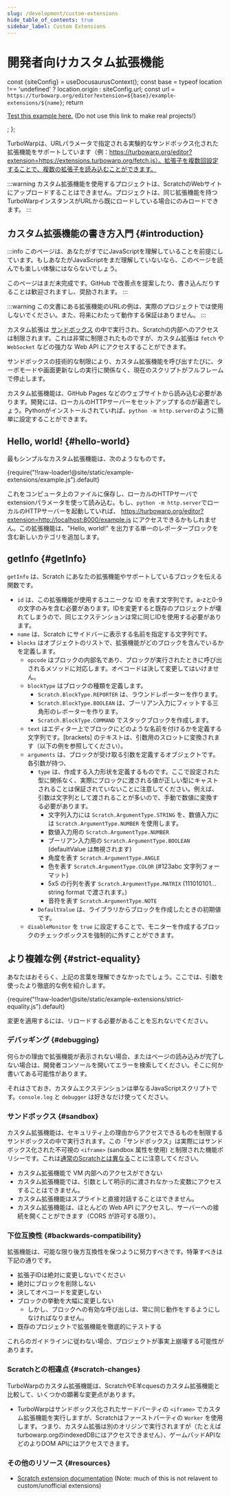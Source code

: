 ```yaml
---
slug: /development/custom-extensions
hide_table_of_contents: true
sidebar_label: Custom Extensions
---
```


# 開発者向けカスタム拡張機能


  const {siteConfig} = useDocusaurusContext();
  const base = typeof location !== 'undefined' ? location.origin : siteConfig.url;
  const url = `https://turbowarp.org/editor?extension=${base}/example-extensions/${name}`;
  return <p>
    <a href={url}>Test this example here.</a> (Do not use this link to make real projects!)
  </p>;
};

TurboWarpは、URLパラメータで指定される実験的なサンドボックス化された拡張機能をサポートしています（例：https://turbowarp.org/editor?extension=https://extensions.turbowarp.org/fetch.js）。拡張子を複数回設定することで、複数の拡張子を読み込むことができます。

:::warning
カスタム拡張機能を使用するプロジェクトは、ScratchのWebサイトにアップロードすることはできません。プロジェクトは、同じ拡張機能を持つTurboWarpインスタンスがURLから既にロードしている場合にのみロードできます。
:::

## カスタム拡張機能の書き方入門 {#introduction}

:::info
このページは、あなたがすでにJavaScriptを理解していることを前提にしています。もしあなたがJavaScriptをまだ理解していないなら、このページを読んでも楽しい体験にはならないでしょう。

このページはまだ未完成です。GitHub で改善点を提案したり、書き込んだりすることは歓迎されますし、奨励されます。
:::

:::warning
この文書にある拡張機能のURLの例は、実際のプロジェクトでは使用しないでください。また、将来にわたって動作する保証はありません。
:::

カスタム拡張は [サンドボックス](#sandbox) の中で実行され、Scratchの内部へのアクセスは制限されます。これは非常に制限されたものですが、カスタム拡張は `fetch` や `WebSocket` などの強力な Web API にアクセスすることができます。

サンドボックスの技術的な制限により、カスタム拡張機能を呼び出すたびに、ターボモードや画面更新なしの実行に関係なく、現在のスクリプトがフルフレームで停止します。

カスタム拡張機能は、GitHub Pages などのウェブサイトから読み込む必要があります。開発には、ローカルのHTTPサーバーをセットアップするのが最適でしょう。Pythonがインストールされていれば、`python -m http.server`のように簡単に設定することができます。

## Hello, world! {#hello-world}

最もシンプルなカスタム拡張機能は、次のようなものです。

<CodeBlock className="language-js" title="example.js">
  {require("!!raw-loader!@site/static/example-extensions/example.js").default}
</CodeBlock>
<ExampleExtensionLink name="example.js" />

これをコンピュータ上のファイルに保存し、ローカルのHTTPサーバでextensionパラメータを使って読み込む。もし、`python -m http.server`でローカルのHTTPサーバーを起動していれば、 https://turbowarp.org/editor?extension=http://localhost:8000/example.js にアクセスできるかもしれません。この拡張機能は、"Hello, world!" を出力する単一のレポーターブロックを含む新しいカテゴリを追加します。

## getInfo {#getInfo}

`getInfo` は、Scratch にあなたの拡張機能やサポートしているブロックを伝える関数です。

 - `id` は、この拡張機能が使用するユニークな ID を表す文字列です。a-zと0-9の文字のみを含む必要があります。IDを変更すると既存のプロジェクトが壊れてしまうので、同じエクステンションは常に同じIDを使用する必要があります。
 - `name` は、Scratch にサイドバーに表示する名前を指定する文字列です。
 - `blocks` はオブジェクトのリストで、拡張機能がどのブロックを含んでいるかを定義します。
   - `opcode` はブロックの内部名であり、ブロックが実行されたときに呼び出されるメソッドに対応します。オペコードは決して変更してはいけません。
   - `blockType` はブロックの種類を定義します。
     - `Scratch.BlockType.REPORTER` は、ラウンドレポーターを作ります。
     - `Scratch.BlockType.BOOLEAN` は、ブーリアン入力にフィットする三角形のレポーターを作ります。
     - `Scratch.BlockType.COMMAND` でスタックブロックを作成します。
   - `text` はエディター上でブロックにどのような名前を付けるかを定義する文字列です。\[brackets\] のテキストは、引数用のスロットに変換されます（以下の例を参照してください）。
   - `arguments` は、ブロックが受け取る引数を定義するオブジェクトです。 各引数が持つ、
     - `type` は、作成する入力形状を定義するものです。ここで設定された型に関係なく、実際にブロックに渡される値が正しい型にキャストされることは保証されていないことに注意してください。例えば、引数は文字列として渡されることが多いので、手動で数値に変換する必要があります。
       - 文字列入力には `Scratch.ArgumentType.STRING` を、数値入力には `Scratch.ArgumentType.NUMBER` を使用します。
       - 数値入力用の `Scratch.ArgumentType.NUMBER` 
       - ブーリアン入力用の `Scratch.ArgumentType.BOOLEAN` (defaultValue は無視されます)
       - 角度を表す `Scratch.ArgumentType.ANGLE` 
       - 色を表す `Scratch.ArgumentType.COLOR` (#123abc 文字列フォーマット)
       - 5x5 の行列を表す `Scratch.ArgumentType.MATRIX` (111010101... string format で渡されます。)
       - 音符を表す `Scratch.ArgumentType.NOTE` 
     - `DefaultValue` は、ライブラリからブロックを作成したときの初期値です。
   - `disableMonitor` を `true` に設定することで、モニターを作成するブロックのチェックボックスを強制的に外すことができます。

## より複雑な例 {#strict-equality}

あなたはおそらく、上記の言葉を理解できなかったでしょう。ここでは、引数を使ったより徹底的な例を紹介します。

<CodeBlock className="language-js" title="strict-equality.js">
  {require("!!raw-loader!@site/static/example-extensions/strict-equality.js").default}
</CodeBlock>
<ExampleExtensionLink name="strict-equality.js" />

変更を適用するには、リロードする必要があることを忘れないでください。

### デバッギング {#debugging}

何らかの理由で拡張機能が表示されない場合、またはページの読み込みが完了しない場合は、開発者コンソールを開いてエラーを検索してください。そこに何か書いてある可能性があります。

それはさておき、カスタムエクステンションは単なるJavaScriptスクリプトです。`console.log` と `debugger` は好きなだけ使ってください。

### サンドボックス {#sandbox}

カスタム拡張機能は、セキュリティ上の理由からアクセスできるものを制限するサンドボックスの中で実行されます。この「サンドボックス」は実際にはサンドボックス化された不可視の `<iframe>` (sandbox 属性を使用) と制限された機能ポリシーです。これは[通常のScratchとは異なる](#scratch-changes)ことに注意してください。

 - カスタム拡張機能で VM 内部へのアクセスができない
 - カスタム拡張機能では、引数として明示的に渡されなかった変数にアクセスすることはできません。
 - カスタム拡張機能はスプライトと直接対話することはできません。
 - カスタム拡張機能は、ほとんどの Web API にアクセスし、サーバーへの接続を開くことができます（CORS が許可する限り）。

### 下位互換性 {#backwards-compatibility}

拡張機能は、可能な限り後方互換性を保つように努力すべきです。特筆すべきは下記の通りです。

 - 拡張子IDは絶対に変更しないでください
 - 絶対にブロックを削除しない
 - 決してオペコードを変更しない
 - ブロックの挙動を大幅に変更しない
   - しかし、ブロックへの有効な呼び出しは、常に同じ動作をするようにしなければなりません。
 - 既存のプロジェクトで拡張機能を徹底的にテストする

これらのガイドラインに従わない場合、プロジェクトが事実上崩壊する可能性があります。

### Scratchとの相違点 {#scratch-changes}

TurboWarpのカスタム拡張機能は、ScratchやE羊cquesのカスタム拡張機能と比較して、いくつかの顕著な変更点があります。

 - TurboWarpはサンドボックス化されたサードパーティの `<iframe>` でカスタム拡張機能を実行しますが、Scratchはファーストパーティの `Worker` を使用します。つまり、カスタム拡張は別のオリジンで実行されますが（たとえばturbowarp.orgのindexedDBにはアクセスできません）、ゲームパッドAPIなどのよりDOM APIにはアクセスできます。
 <!-- - TurboWarpは、スクリプトに値と対話させる前に、「undefined」、「null」、または複雑なオブジェクトなどの無効な返り値を文字列に変換するようになりました。これにより、未定義の動作が修正されました。-->
 <!-- - Scratchがリテラルのundefinedを返すのに対して、TurboWarpはエラーを文字列に変換します。これにより、エラーのデバッグが容易になります。-->

### その他のリソース {#resources}

 - [Scratch extension documentation](https://github.com/LLK/scratch-vm/blob/develop/docs/extensions.md) (Note: much of this is not relavent to custom/unofficial extensions)
